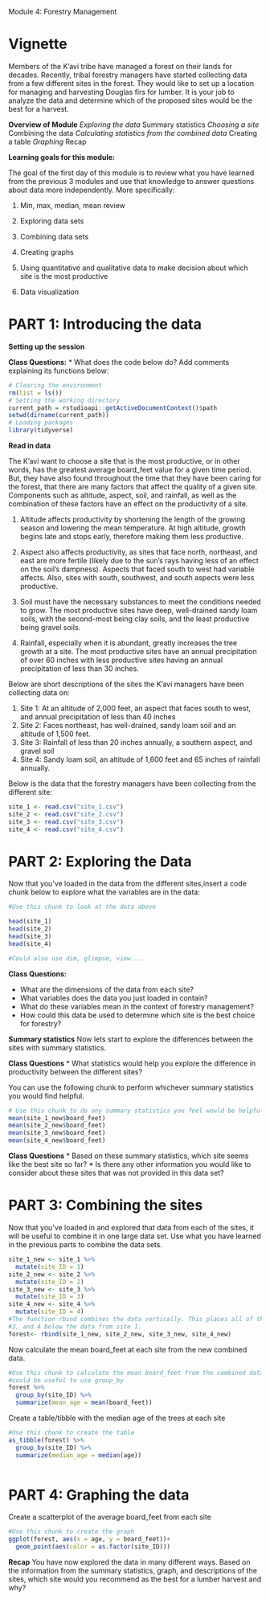 Module 4: Forestry Management

# Vignette
Members of the K'avi tribe have managed a forest on their lands for decades. Recently, tribal forestry managers have started collecting data from a few different sites in the forest. They would like to set up a location for managing and harvesting Douglas firs for lumber. It is your job to analyze the data and determine which of the proposed sites would be the best for a harvest.

**Overview of Module**
*Exploring the data 
*Summary statistics
*Choosing a site
*Combining the data
*Calculating statistics from the combined data
*Creating a table 
*Graphing
*Recap

**Learning goals for this module:**

The goal of the first day of this module is to review what you have learned from the previous 3 modules and use that knowledge to answer questions about data more independently. More specifically:

1. Min, max, median, mean review

2. Exploring data sets

3. Combining data sets

4. Creating graphs

5. Using quantitative and qualitative data to make decision about which site is the most productive

6. Data visualization

# PART 1: Introducing the data

**Setting up the session**

**Class Questions:**
* What does the code below do? Add comments explaining its functions below:
```r
# Clearing the environment
rm(list = ls())
# Setting the working directory
current_path = rstudioapi::getActiveDocumentContext()$path
setwd(dirname(current_path))
# Loading packages
library(tidyverse)
```

**Read in data**

The K'avi want to choose a site that is the most productive, or in other words, has the greatest average board_feet value for a given time period. But, they have also found throughout the time that they have been caring for the forest, that there are many factors that affect the quality of a given site. Components such as altitude, aspect, soil, and rainfall, as well as the combination of these factors have an effect on the productivity of a site. 

1. Altitude affects productivity by shortening the length of the growing season and lowering the mean temperature. At high altitude, growth begins late and stops early, therefore making them less productive.

2. Aspect also affects productivity, as sites that face north, northeast, and east are more fertile (likely due to the sun's rays having less of an effect on the soil's dampness). Aspects that faced south to west had variable affects. Also, sites with south, southwest, and south aspects were less productive.

3. Soil must have the necessary substances to meet the conditions needed to grow. The most productive sites have deep, well-drained sandy loam soils, with the second-most being clay soils, and the least productive being gravel soils.

4. Rainfall, especially when it is abundant, greatly increases the tree growth at a site. The most productive sites have an annual precipitation of over 60 inches with less productive sites having an annual precipitation of less than 30 inches. 

Below are short descriptions of the sites the K'avi managers have been collecting data on:
  
1. Site 1: At an altitude of 2,000 feet, an aspect that faces south to west, and annual precipitation of less than 40 inches
2. Site 2: Faces northeast, has well-drained, sandy loam soil and an altitude of 1,500 feet.
3. Site 3: Rainfall of less than 20 inches annually, a southern aspect, and gravel soil
4. Site 4: Sandy loam soil, an altitude of 1,600 feet and 65 inches of rainfall annually.

Below is the data that the forestry managers have been collecting from the different site:
```r
site_1 <- read.csv("site_1.csv")
site_2 <- read.csv("site_2.csv")
site_3 <- read.csv("site_3.csv")
site_4 <- read.csv("site_4.csv")
```

# PART 2: Exploring the Data

Now that you've loaded in the data from the different sites,insert a code chunk below to explore what the variables are in the data:

```r
#Use this chunk to look at the data above

head(site_1)
head(site_2)
head(site_3)
head(site_4)

#Could also use dim, glimpse, view....
```

**Class Questions:**

* What are the dimensions of the data from each site? 
* What variables does the data you just loaded in contain? 
* What do these variables mean in the context of forestry management?
* How could this data be used to determine which site is the best choice for forestry? 

**Summary statistics**
Now lets start to explore the differences between the sites with summary statistics. 

**Class Questions**
* What statistics would help you explore the difference in productivity between the different sites? 

You can use the following chunk to perform whichever summary statistics you would find helpful. 

```r
# Use this chunk to do any summary statistics you feel would be helpful. 
mean(site_1_new$board_feet)
mean(site_2_new$board_feet)
mean(site_3_new$board_feet)
mean(site_4_new$board_feet)

```

**Class Questions**
* Based on these summary statistics, which site seems like the best site so far? 
* Is there any other information you would like to consider about these sites that was not provided in this data set?

# PART 3: Combining the sites

Now that you've loaded in and explored that data from each of the sites, it will be useful to combine it in one large data set. Use what you have learned in the previous parts to combine the data sets. 

```r
site_1_new <- site_1 %>%
  mutate(site_ID = 1)
site_2_new <- site_2 %>%
  mutate(site_ID = 2)
site_3_new <- site_3 %>%
  mutate(site_ID = 3)
site_4_new <- site_4 %>%
  mutate(site_ID = 4)
#The function rbind combines the data vertically. This places all of the site 2,
#3, and 4 below the data from site 1.
forest<- rbind(site_1_new, site_2_new, site_3_new, site_4_new)
```
 
Now calculate the mean board_feet at each site from the new combined data.
```r
#Use this chunk to calculate the mean board_feet from the combined data, it 
#could be useful to use group_by
forest %>% 
  group_by(site_ID) %>% 
  summarize(mean_age = mean(board_feet))

```

Create a table/tibble with the median age of the trees at each site
```r
#Use this chunk to create the table
as_tibble(forest) %>% 
  group_by(site_ID) %>% 
  summarize(median_age = median(age))
  
```

# PART 4: Graphing the data

Create a scatterplot of the average board_feet from each site
```r
#Use this chunk to create the graph
ggplot(forest, aes(x = age, y = board_feet))+
  geom_point(aes(color = as.factor(site_ID)))
```

**Recap**
You have now explored the data in many different ways. Based on the information from the summary statistics, graph, and descriptions of the sites, which site would you recommend as the best for a lumber harvest and why?
